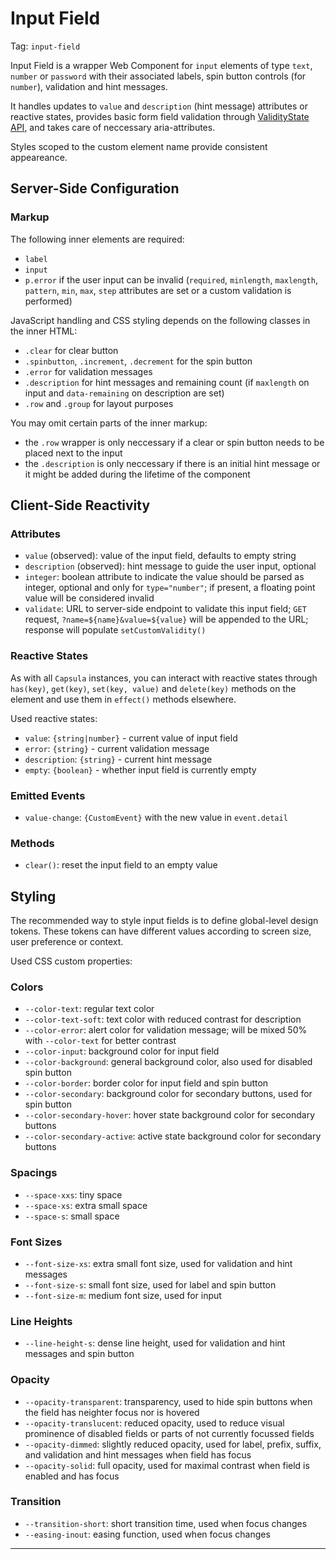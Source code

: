 
<Meta of={InputFieldStories} />

# Input Field

Tag: `input-field`

Input Field is a wrapper Web Component for `input` elements of type `text`, `number` or `password` with their associated labels, spin button controls (for `number`), validation and hint messages.

It handles updates to `value` and `description` (hint message) attributes or reactive states, provides basic form field validation through [ValidityState API](https://developer.mozilla.org/en-US/docs/Web/API/ValidityState), and takes care of neccessary aria-attributes.

Styles scoped to the custom element name provide consistent appeareance.

<Canvas of={InputFieldStories.Empty} />

## Server-Side Configuration

<Controls />

### Markup

<Source />

The following inner elements are required:
- `label`
- `input`
- `p.error` if the user input can be invalid (`required`, `minlength`, `maxlength`, `pattern`, `min`, `max`, `step` attributes are set or a custom validation is performed)

JavaScript handling and CSS styling depends on the following classes in the inner HTML:
- `.clear` for clear button
- `.spinbutton`, `.increment`, `.decrement` for the spin button
- `.error` for validation messages
- `.description` for hint messages and remaining count (if `maxlength` on input and `data-remaining` on description are set)
- `.row` and `.group` for layout purposes

You may omit certain parts of the inner markup:
- the `.row` wrapper is only neccessary if a clear or spin button needs to be placed next to the input
- the `.description` is only neccessary if there is an initial hint message or it might be added during the lifetime of the component

## Client-Side Reactivity

### Attributes

- `value` (observed): value of the input field, defaults to empty string
- `description` (observed): hint message to guide the user input, optional
- `integer`: boolean attribute to indicate the value should be parsed as integer, optional and only for `type="number"`; if present, a floating point value will be considered invalid
- `validate`: URL to server-side endpoint to validate this input field; `GET` request, `?name=${name}&value=${value}` will be appended to the URL; response will populate `setCustomValidity()` 

### Reactive States

As with all `Capsula` instances, you can interact with reactive states through `has(key)`, `get(key)`, `set(key, value)` and `delete(key)` methods on the element and use them in `effect()` methods elsewhere.

Used reactive states:

- `value`: `{string|number}` - current value of input field
- `error`: `{string}` - current validation message
- `description`: `{string}` - current hint message
- `empty`: `{boolean}` - whether input field is currently empty

### Emitted Events

- `value-change`: `{CustomEvent}` with the new value in `event.detail`

### Methods

- `clear()`: reset the input field to an empty value

## Styling

The recommended way to style input fields is to define global-level design tokens. These tokens can have different values according to screen size, user preference or context.

Used CSS custom properties:

### Colors

- `--color-text`: regular text color
- `--color-text-soft`: text color with reduced contrast for description
- `--color-error`: alert color for validation message; will be mixed 50% with `--color-text` for better contrast
- `--color-input`: background color for input field
- `--color-background`: general background color, also used for disabled spin button
- `--color-border`: border color for input field and spin button
- `--color-secondary`: background color for secondary buttons, used for spin button
- `--color-secondary-hover`: hover state background color for secondary buttons
- `--color-secondary-active`: active state background color for secondary buttons

### Spacings

- `--space-xxs`: tiny space
- `--space-xs`: extra small space
- `--space-s`: small space

### Font Sizes

- `--font-size-xs`: extra small font size, used for validation and hint messages
- `--font-size-s`: small font size, used for label and spin button
- `--font-size-m`: medium font size, used for input

### Line Heights

- `--line-height-s`: dense line height, used for validation and hint messages and spin button

### Opacity

- `--opacity-transparent`: transparency, used to hide spin buttons when the field has neighter focus nor is hovered
- `--opacity-translucent`: reduced opacity, used to reduce visual prominence of disabled fields or parts of not currently focussed fields
- `--opacity-dimmed`: slightly reduced opacity, used for label, prefix, suffix, and validation and hint messages when field has focus
- `--opacity-solid`: full opacity, used for maximal contrast when field is enabled and has focus

### Transition

- `--transition-short`: short transition time, used when focus changes
- `--easing-inout`: easing function, used when focus changes

---

<Stories />
